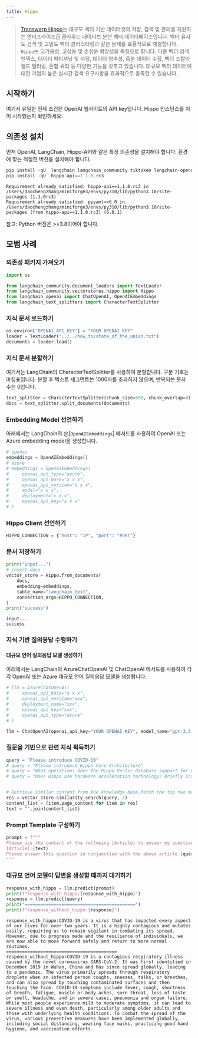 ```yaml
---
title: Hippo
---
```


>[Transwarp Hippo](https://www.transwarp.cn/en/subproduct/hippo)는 대규모 벡터 기반 데이터셋의 저장, 검색 및 관리를 지원하는 엔터프라이즈급 클라우드 네이티브 분산 벡터 데이터베이스입니다. 벡터 유사도 검색 및 고밀도 벡터 클러스터링과 같은 문제를 효율적으로 해결합니다. `Hippo`는 고가용성, 고성능 및 손쉬운 확장성을 특징으로 합니다. 다중 벡터 검색 인덱스, 데이터 파티셔닝 및 샤딩, 데이터 영속성, 증분 데이터 수집, 벡터 스칼라 필드 필터링, 혼합 쿼리 등 다양한 기능을 갖추고 있습니다. 대규모 벡터 데이터에 대한 기업의 높은 실시간 검색 요구사항을 효과적으로 충족할 수 있습니다.

## 시작하기

여기서 유일한 전제 조건은 OpenAI 웹사이트의 API key입니다. Hippo 인스턴스를 이미 시작했는지 확인하세요.

## 의존성 설치

먼저 OpenAI, LangChain, Hippo-API와 같은 특정 의존성을 설치해야 합니다. 환경에 맞는 적절한 버전을 설치해야 합니다.

```python
pip install -qU  langchain langchain_community tiktoken langchain-openai
pip install -qU  hippo-api==1.1.0.rc3
```

```output
Requirement already satisfied: hippo-api==1.1.0.rc3 in /Users/daochengzhang/miniforge3/envs/py310/lib/python3.10/site-packages (1.1.0rc3)
Requirement already satisfied: pyyaml>=6.0 in /Users/daochengzhang/miniforge3/envs/py310/lib/python3.10/site-packages (from hippo-api==1.1.0.rc3) (6.0.1)
```

참고: Python 버전은 >=3.8이어야 합니다.

## 모범 사례

### 의존성 패키지 가져오기

```python
import os

from langchain_community.document_loaders import TextLoader
from langchain_community.vectorstores.hippo import Hippo
from langchain_openai import ChatOpenAI, OpenAIEmbeddings
from langchain_text_splitters import CharacterTextSplitter
```

### 지식 문서 로드하기

```python
os.environ["OPENAI_API_KEY"] = "YOUR OPENAI KEY"
loader = TextLoader("../../how_to/state_of_the_union.txt")
documents = loader.load()
```

### 지식 문서 분할하기

여기서는 LangChain의 CharacterTextSplitter를 사용하여 분할합니다. 구분 기호는 마침표입니다. 분할 후 텍스트 세그먼트는 1000자를 초과하지 않으며, 반복되는 문자 수는 0입니다.

```python
text_splitter = CharacterTextSplitter(chunk_size=500, chunk_overlap=0)
docs = text_splitter.split_documents(documents)
```

### Embedding Model 선언하기

아래에서는 LangChain의 @[`OpenAIEmbeddings`] 메서드를 사용하여 OpenAI 또는 Azure embedding model을 생성합니다.

```python
# openai
embeddings = OpenAIEmbeddings()
# azure
# embeddings = OpenAIEmbeddings(
#     openai_api_type="azure",
#     openai_api_base="x x x",
#     openai_api_version="x x x",
#     model="x x x",
#     deployment="x x x",
#     openai_api_key="x x x"
# )
```

### Hippo Client 선언하기

```python
HIPPO_CONNECTION = {"host": "IP", "port": "PORT"}
```

### 문서 저장하기

```python
print("input...")
# insert docs
vector_store = Hippo.from_documents(
    docs,
    embedding=embeddings,
    table_name="langchain_test",
    connection_args=HIPPO_CONNECTION,
)
print("success")
```

```output
input...
success
```

### 지식 기반 질의응답 수행하기

#### 대규모 언어 질의응답 모델 생성하기

아래에서는 LangChain의 AzureChatOpenAI 및 ChatOpenAI 메서드를 사용하여 각각 OpenAI 또는 Azure 대규모 언어 질의응답 모델을 생성합니다.

```python
# llm = AzureChatOpenAI(
#     openai_api_base="x x x",
#     openai_api_version="xxx",
#     deployment_name="xxx",
#     openai_api_key="xxx",
#     openai_api_type="azure"
# )

llm = ChatOpenAI(openai_api_key="YOUR OPENAI KEY", model_name="gpt-3.5-turbo-16k")
```

### 질문을 기반으로 관련 지식 획득하기

```python
query = "Please introduce COVID-19"
# query = "Please introduce Hippo Core Architecture"
# query = "What operations does the Hippo Vector Database support for vector data?"
# query = "Does Hippo use hardware acceleration technology? Briefly introduce hardware acceleration technology."


# Retrieve similar content from the knowledge base,fetch the top two most similar texts.
res = vector_store.similarity_search(query, 2)
content_list = [item.page_content for item in res]
text = "".join(content_list)
```

### Prompt Template 구성하기

```python
prompt = f"""
Please use the content of the following [Article] to answer my question. If you don't know, please say you don't know, and the answer should be concise."
[Article]:{text}
Please answer this question in conjunction with the above article:{query}
"""
```

### 대규모 언어 모델이 답변을 생성할 때까지 대기하기

```python
response_with_hippo = llm.predict(prompt)
print(f"response_with_hippo:{response_with_hippo}")
response = llm.predict(query)
print("==========================================")
print(f"response_without_hippo:{response}")
```

```output
response_with_hippo:COVID-19 is a virus that has impacted every aspect of our lives for over two years. It is a highly contagious and mutates easily, requiring us to remain vigilant in combating its spread. However, due to progress made and the resilience of individuals, we are now able to move forward safely and return to more normal routines.
==========================================
response_without_hippo:COVID-19 is a contagious respiratory illness caused by the novel coronavirus SARS-CoV-2. It was first identified in December 2019 in Wuhan, China and has since spread globally, leading to a pandemic. The virus primarily spreads through respiratory droplets when an infected person coughs, sneezes, talks, or breathes, and can also spread by touching contaminated surfaces and then touching the face. COVID-19 symptoms include fever, cough, shortness of breath, fatigue, muscle or body aches, sore throat, loss of taste or smell, headache, and in severe cases, pneumonia and organ failure. While most people experience mild to moderate symptoms, it can lead to severe illness and even death, particularly among older adults and those with underlying health conditions. To combat the spread of the virus, various preventive measures have been implemented globally, including social distancing, wearing face masks, practicing good hand hygiene, and vaccination efforts.
```

```python

```